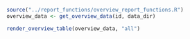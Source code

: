 ```r
source("../report_functions/overview_report_functions.R")
overview_data <- get_overview_data(id, data_dir)
```

```r
render_overview_table(overview_data, "all")
```

